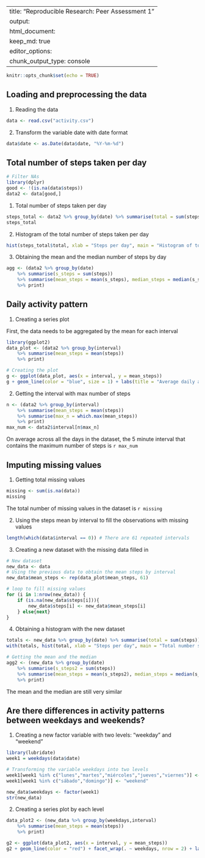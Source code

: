   
---
title: "Reproducible Research: Peer Assessment 1"
output: 
  html_document:
    keep_md: true
editor_options: 
  chunk_output_type: console
---

```r
knitr::opts_chunk$set(echo = TRUE)
```

## Loading and preprocessing the data

1. Reading the data
```r
data <- read.csv("activity.csv")
```

2. Transform the variable date with date format
```r
data$date <- as.Date(data$date, "%Y-%m-%d")
```


## Total number of steps taken per day
```r
# Filter NAs
library(dplyr)
good <- !(is.na(data$steps))
data2 <- data[good,]
```

1. Total number of steps taken per day
```r
steps_total <- data2 %>% group_by(date) %>% summarise(total = sum(steps))
steps_total
```


2. Histogram of the total number of steps taken per day
```r
hist(steps_total$total, xlab = "Steps per day", main = "Histogram of total number steps taken per day", col = "dark green", breaks = 20)
```


3. Obtaining the mean and the median number of steps by day
```r
agg <- (data2 %>% group_by(date)
    %>% summarise(s_steps = sum(steps))
    %>% summarise(mean_steps = mean(s_steps), median_steps = median(s_steps))
    %>% print)
```


## Daily activity pattern


1. Creating a series plot


First, the data needs to be aggregated by the mean for each interval
```r
library(ggplot2)
data_plot <- (data2 %>% group_by(interval) 
    %>% summarise(mean_steps = mean(steps)) 
    %>% print)

# Creating the plot
g <- ggplot(data_plot, aes(x = interval, y = mean_steps))
g + geom_line(color = "blue", size = 1) + labs(title = "Average daily activity pattern by intervals", x = "Interval", y = "Average steps")
```


2. Getting the interval with max number of steps
```r
n <- (data2 %>% group_by(interval) 
    %>% summarise(mean_steps = mean(steps))
    %>% summarise(max_n = which.max(mean_steps))
    %>% print)
max_num <- data2$interval[n$max_n]
```


On average across all the days in the dataset, the 5 minute interval that contains the maximum number of steps is `r max_num`


## Imputing missing values


1. Getting total missing values
```r
missing <- sum(is.na(data))
missing
```
The total number of missing values in the dataset is `r missing`


2. Using the steps mean by interval to fill the observations with missing values
```r
length(which(data$interval == 0)) # There are 61 repeated intervals
```


3. Creating a new dataset with the missing data filled in
```r
# New dataset
new_data <- data
# Using the previous data to obtain the mean steps by interval
new_data$mean_steps <- rep(data_plot$mean_steps, 61)

# loop to fill missing values
for (i in 1:nrow(new_data)) {
    if (is.na(new_data$steps[i])){
        new_data$steps[i] <- new_data$mean_steps[i]
    } else{next}
}
```


4. Obtaining a histogram with the new dataset
```r
totals <- new_data %>% group_by(date) %>% summarise(total = sum(steps))
with(totals, hist(total, xlab = "Steps per day", main = "Total number steps taken per day", col = "blue", breaks = 20))

# Getting the mean and the median
agg2 <- (new_data %>% group_by(date)
    %>% summarise(s_steps2 = sum(steps))
    %>% summarise(mean_steps = mean(s_steps2), median_steps = median(s_steps2))
    %>% print)
```
The mean and the median are still very similar

## Are there differences in activity patterns between weekdays and weekends?


1. Creating a new factor variable with two levels: "weekday" and "weekend"
```r
library(lubridate)
week1 = weekdays(data$date)

# Transforming the variable weekdays into two levels
week1[week1 %in% c("lunes","martes","miércoles","jueves","viernes")] <- "weekday"
week1[week1 %in% c("sábado","domingo")] <- "weekend"

new_data$weekdays <- factor(week1)
str(new_data)
```


2. Creating a series plot by each level
```r
data_plot2 <- (new_data %>% group_by(weekdays,interval) 
    %>% summarise(mean_steps = mean(steps)) 
    %>% print)

g2 <- ggplot(data_plot2, aes(x = interval, y = mean_steps))
g2 + geom_line(color = "red") + facet_wrap(. ~ weekdays, nrow = 2) + labs(title = "Daily activity pattern by intervals", x = "Interval", y = "Average steps")
```

